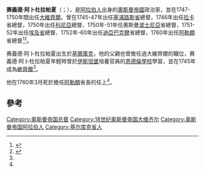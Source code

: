 '''赛義德·阿卜杜拉帕夏'''（{{lang-tr|Seyyid Abdullah Pasha}}；{{bd|？||1761年|3月}}），是[[阿拉伯人|阿拉伯人]]出身的[[奧斯曼帝國|奧斯曼帝國]]政治家，並在1747-1750年間出任[[大維齊爾|大維齊爾]]。曾在1745-47年出任[[塞浦路斯岛|塞浦路斯]][[省_(奥斯曼帝国)|省]]總督，1746年出任[[拉卡|拉卡]]省總督，1750年出任[[科尼亞_(土耳其)|科尼亞]]總督、1750年-51年任奧斯曼[[波士尼亞|波士尼亞]]省總督，1751-52年出任[[埃及省|埃及省]]總督、1752年-60年出任[[迪亞巴克爾|迪亞巴克爾]]省總督，1760年出任[[阿勒頗|阿勒頗]]省總督<ref name="sicilli">{{citation|author=Mehmet Süreyya|editor1=Nuri Akbayar|editor2=Seyit A. Kahraman|title=Sicill-i Osmanî|url=https://books.google.com/books?id=btElAQAAMAAJ|year=1996|publisher=Türkiye Kültür Bakanlığı and Türkiye Ekonomik ve Toplumsal Tarih Vakfı|location=Beşiktaş, Istanbul|language=tr|origyear=1890|page=80|accessdate=2018-06-16|archive-date=2021-01-04|archive-url=https://web.archive.org/web/20210104055811/https://books.google.com/books?id=btElAQAAMAAJ|dead-url=no}}</ref><ref name="JabartiPhilipp1994-307">{{cite book|author1='Abd al-Rahman Jabarti|author2=Thomas Philipp|author3=Moshe Perlmann|title=Abd Al-Rahmann Al-Jabarti's History of Egypt|url=https://books.google.com/books?id=Nw9hcgAACAAJ|volume=1|year=1994|publisher=Franz Steiner Verlag Stuttgart|page=307|access-date=2018-06-16|archive-date=2020-06-03|archive-url=https://web.archive.org/web/20200603090654/https://books.google.com/books?id=Nw9hcgAACAAJ|dead-url=no}}</ref>。

赛義德·阿卜杜拉帕夏出生於[[基爾庫克|基爾庫克]]，他的父親{{link-en|赛義德·哈桑帕夏|Seyyid Hasan Pasha}}也曾擔任過大維齊爾的職位，赛義德·阿卜杜拉帕夏年輕時曾於[[伊斯坦堡|伊斯坦堡]]培養官員的[[恩德倫學校|恩德倫學校]]學習，並在1745年成為[[維齊爾|維齊爾]]<ref name="sicilli" />。

他在1760年3月死於擔任[[阿勒頗|阿勒頗]]省長的任上<ref name="sicilli" />。

==參考==
{{reflist}}

{{s-start}}
{{S-off}}
{{succession box|title=[[奥斯曼帝国大维齐尔列表|奥斯曼帝国大维齐尔]]|before=[[提里亞基·哈吉·穆罕默德帕夏|提里亞基·哈吉·穆罕默德帕夏]]|after=[[迪維達·穆罕默德·伊米帕夏|迪維達·穆罕默德·伊米帕夏]]|years=1747年8月24日 - 1750年1月2日}}
{{s-end}}

{{Grand Viziers of Ottoman Empire}}
[[Category:奥斯曼帝国总督|Category:奥斯曼帝国总督]]
[[Category:18世纪奥斯曼帝国大维齐尔|Category:18世纪奥斯曼帝国大维齐尔]]
[[Category:奥斯曼帝国阿拉伯人|Category:奥斯曼帝国阿拉伯人]]
[[Category:基尔库克省人|Category:基尔库克省人]]